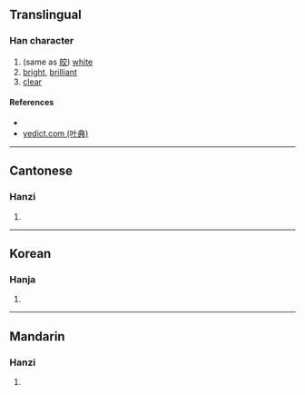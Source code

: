 {{character info/new}}
==Translingual==

===Han character===
{{Han char|rn=72|rad=日|as=06|sn=10|four=|canj=AYCK|ids=⿰日交}}

# (same as [[皎]]) [[white]]
# [[bright]], [[brilliant]]
# [[clear]]

====References====
* {{Han ref|kx=0494.300|dkj=13897|dj=0860.060|hdz=21508.200|uh=6648|ud=26184}}
* [http://yedict.com/htm/66/6648.htm yedict.com (叶典)]

----

==Cantonese==

===Hanzi===
{{yue-hanzi|jyut=[[gaau2]]|y=gaau2}}

# {{defn|lang=yue|sort=日06}}

----

==Korean==

===Hanja===
{{ko-hanja|hangeul=교|eumhun=|rv=gyo|mr=kyo|y=kyo}}

# {{defn|lang=ko|sort=日06}}

----

==Mandarin==

===Hanzi===
{{cmn-hanzi|pin=[[jiǎo]] ([[jiao3]])|wg=chiao<sup>3</sup>}}

# {{defn|lang=cmn|sort=日06}}